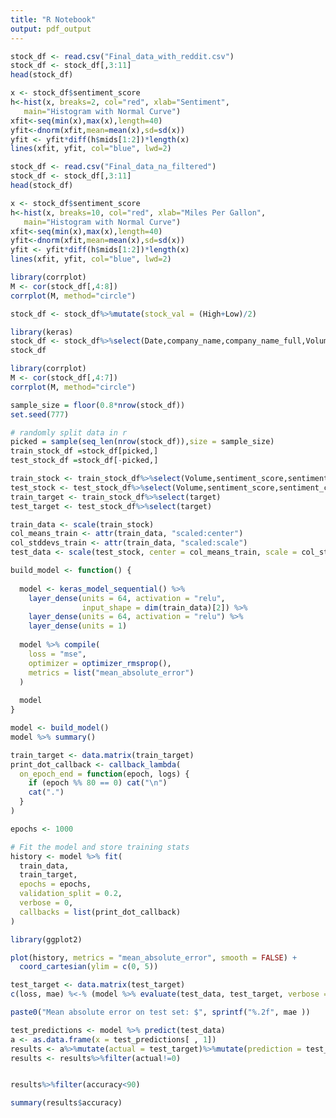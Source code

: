 ```yaml
---
title: "R Notebook"
output: pdf_output
---
```



```r
stock_df <- read.csv("Final_data_with_reddit.csv")
stock_df <- stock_df[,3:11]
head(stock_df)
```


```r
x <- stock_df$sentiment_score
h<-hist(x, breaks=2, col="red", xlab="Sentiment", 
   main="Histogram with Normal Curve") 
xfit<-seq(min(x),max(x),length=40) 
yfit<-dnorm(xfit,mean=mean(x),sd=sd(x)) 
yfit <- yfit*diff(h$mids[1:2])*length(x) 
lines(xfit, yfit, col="blue", lwd=2)
```

```r
stock_df <- read.csv("Final_data_na_filtered")
stock_df <- stock_df[,3:11]
head(stock_df)
```


```r
x <- stock_df$sentiment_score
h<-hist(x, breaks=10, col="red", xlab="Miles Per Gallon", 
   main="Histogram with Normal Curve") 
xfit<-seq(min(x),max(x),length=40) 
yfit<-dnorm(xfit,mean=mean(x),sd=sd(x)) 
yfit <- yfit*diff(h$mids[1:2])*length(x) 
lines(xfit, yfit, col="blue", lwd=2)
```


```r
library(corrplot)
M <- cor(stock_df[,4:8])
corrplot(M, method="circle")
```

```r
stock_df <- stock_df%>%mutate(stock_val = (High+Low)/2)
```









```r
library(keras)
stock_df <- stock_df%>%select(Date,company_name,company_name_full,Volume,sentiment_score,sentiment_common,target)
stock_df
```

```r
library(corrplot)
M <- cor(stock_df[,4:7])
corrplot(M, method="circle")
```





```r
sample_size = floor(0.8*nrow(stock_df))
set.seed(777)

# randomly split data in r
picked = sample(seq_len(nrow(stock_df)),size = sample_size)
train_stock_df =stock_df[picked,]
test_stock_df =stock_df[-picked,]

train_stock <- train_stock_df%>%select(Volume,sentiment_score,sentiment_common)
test_stock <- test_stock_df%>%select(Volume,sentiment_score,sentiment_common)
train_target <- train_stock_df%>%select(target)
test_target <- test_stock_df%>%select(target)

```



```r
train_data <- scale(train_stock) 
col_means_train <- attr(train_data, "scaled:center") 
col_stddevs_train <- attr(train_data, "scaled:scale")
test_data <- scale(test_stock, center = col_means_train, scale = col_stddevs_train)
```

```r
build_model <- function() {
  
  model <- keras_model_sequential() %>%
    layer_dense(units = 64, activation = "relu",
                input_shape = dim(train_data)[2]) %>%
    layer_dense(units = 64, activation = "relu") %>%
    layer_dense(units = 1)
  
  model %>% compile(
    loss = "mse",
    optimizer = optimizer_rmsprop(),
    metrics = list("mean_absolute_error")
  )
  
  model
}

model <- build_model()
model %>% summary()

```


```r
train_target <- data.matrix(train_target)
print_dot_callback <- callback_lambda(
  on_epoch_end = function(epoch, logs) {
    if (epoch %% 80 == 0) cat("\n")
    cat(".")
  }
)    

epochs <- 1000

# Fit the model and store training stats
history <- model %>% fit(
  train_data,
  train_target,
  epochs = epochs,
  validation_split = 0.2,
  verbose = 0,
  callbacks = list(print_dot_callback)
)

```




```r
library(ggplot2)

plot(history, metrics = "mean_absolute_error", smooth = FALSE) +
  coord_cartesian(ylim = c(0, 5))
```


```r
test_target <- data.matrix(test_target)
c(loss, mae) %<-% (model %>% evaluate(test_data, test_target, verbose = 0))

paste0("Mean absolute error on test set: $", sprintf("%.2f", mae ))
```

```r
test_predictions <- model %>% predict(test_data)
a <- as.data.frame(x = test_predictions[ , 1])
results <- a%>%mutate(actual = test_target)%>%mutate(prediction = test_predictions[ , 1]) %>% mutate(accuracy= 100 -((abs((actual-prediction)/actual))*100))%>% select(actual,prediction,accuracy)
results <- results%>%filter(actual!=0)

```


```r

```

```r
results%>%filter(accuracy<90)
```

```r
summary(results$accuracy)
```